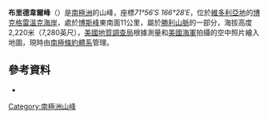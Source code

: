 {{Coord|71|56|S|166|28|E|source:GNIS|display=title}}

'''布里德韋爾峰'''（{{lang-en|'''Bridwell Peak'''}}）是[[南極洲|南極洲]]的山峰，座標''71°56′S 166°28′E''，位於[[維多利亞地|維多利亞地]]的[[博克格雷溫克海岸|博克格雷溫克海岸]]，處於[[博斯峰|博斯峰]]東南面11公里，屬於[[勝利山脈|勝利山脈]]的一部分，海拔高度2,220米（7,280英尺），[[美國地質調查局|美國地質調查局]]根據測量和[[美國海軍|美國海軍]]拍攝的空中照片繪入地圖，現時由[[南極條約體系|南極條約體系]]管理。

==參考資料==
* {{usgs-gazetteer|id=1935}}

{{DEFAULTSORT:Bridwell Peak}}
[[Category:南極洲山峰|Category:南極洲山峰]]


{{BorchgrevinkCoast-geo-stub}}
